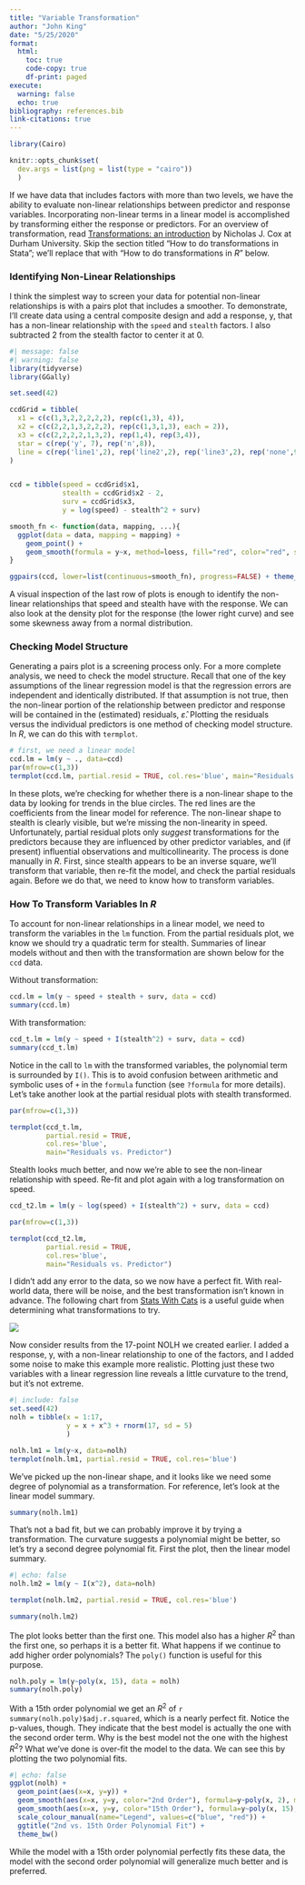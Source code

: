```yaml
---
title: "Variable Transformation"
author: "John King"
date: "5/25/2020"
format:
  html:
    toc: true
    code-copy: true
    df-print: paged
execute: 
  warning: false
  echo: true
bibliography: references.bib
link-citations: true
---
```


```r
library(Cairo)

knitr::opts_chunk$set(
  dev.args = list(png = list(type = "cairo"))
  )
```

If we have data that includes factors with more than two levels, we have the ability to evaluate non-linear relationships between predictor and response variables. Incorporating non-linear terms in a linear model is accomplished by transforming either the response or predictors. For an overview of transformation, read [Transformations: an introduction](http://fmwww.bc.edu/RePEc/bocode/t/transint.html) by Nicholas J. Cox at Durham University. Skip the section titled "How to do transformations in Stata"; we'll replace that with "How to do transformations in *R*" below.

### Identifying Non-Linear Relationships

I think the simplest way to screen your data for potential non-linear relationships is with a pairs plot that includes a smoother. To demonstrate, I'll create data using a central composite design and add a response, y, that has a non-linear relationship with the `speed` and `stealth` factors. I also subtracted 2 from the stealth factor to center it at 0.

```r
#| message: false
#| warning: false
library(tidyverse)
library(GGally)

set.seed(42)

ccdGrid = tibble(
  x1 = c(c(1,3,2,2,2,2,2), rep(c(1,3), 4)),
  x2 = c(c(2,2,1,3,2,2,2), rep(c(1,3,1,3), each = 2)),
  x3 = c(c(2,2,2,2,1,3,2), rep(1,4), rep(3,4)),
  star = c(rep('y', 7), rep('n',8)),
  line = c(rep('line1',2), rep('line2',2), rep('line3',2), rep('none',9))
)


ccd = tibble(speed = ccdGrid$x1, 
             stealth = ccdGrid$x2 - 2, 
             surv = ccdGrid$x3, 
             y = log(speed) - stealth^2 + surv)

smooth_fn <- function(data, mapping, ...){
  ggplot(data = data, mapping = mapping) + 
    geom_point() + 
    geom_smooth(formula = y~x, method=loess, fill="red", color="red", se=FALSE, ...)
}

ggpairs(ccd, lower=list(continuous=smooth_fn), progress=FALSE) + theme_bw()
```

A visual inspection of the last row of plots is enough to identify the non-linear relationships that speed and stealth have with the response. We can also look at the density plot for the response (the lower right curve) and see some skewness away from a normal distribution.

### Checking Model Structure

Generating a pairs plot is a screening process only. For a more complete analysis, we need to check the model structure. Recall that one of the key assumptions of the linear regression model is that the regression errors are independent and identically distributed. If that assumption is not true, then the non-linear portion of the relationship between predictor and response will be contained in the (estimated) residuals, $\hat{\varepsilon}$. Plotting the residuals versus the individual predictors is one method of checking model structure. In *R*, we can do this with `termplot`.

```r
# first, we need a linear model
ccd.lm = lm(y ~ ., data=ccd)
par(mfrow=c(1,3))
termplot(ccd.lm, partial.resid = TRUE, col.res='blue', main="Residuals vs. Predictor")
```

In these plots, we're checking for whether there is a non-linear shape to the data by looking for trends in the blue circles. The red lines are the coefficients from the linear model for reference. The non-linear shape to stealth is clearly visible, but we're missing the non-linearity in speed. Unfortunately, partial residual plots only *suggest* transformations for the predictors because they are influenced by other predictor variables, and (if present) influential observations and multicollinearity. The process is done manually in *R*. First, since stealth appears to be an inverse square, we'll transform that variable, then re-fit the model, and check the partial residuals again. Before we do that, we need to know how to transform variables.

### How To Transform Variables In *R*

To account for non-linear relationships in a linear model, we need to transform the variables in the `lm` function. From the partial residuals plot, we know we should try a quadratic term for stealth. Summaries of linear models without and then with the transformation are shown below for the `ccd` data.

Without transformation:

```r
ccd.lm = lm(y ~ speed + stealth + surv, data = ccd)
summary(ccd.lm)
```

With transformation:

```r
ccd_t.lm = lm(y ~ speed + I(stealth^2) + surv, data = ccd)
summary(ccd_t.lm)
```

Notice in the call to `lm` with the transformed variables, the polynomial term is surrounded by `I()`. This is to avoid confusion between arithmetic and symbolic uses of `+` in the `formula` function (see `?formula` for more details). Let's take another look at the partial residual plots with stealth transformed.

```r
par(mfrow=c(1,3))

termplot(ccd_t.lm, 
         partial.resid = TRUE, 
         col.res='blue', 
         main="Residuals vs. Predictor")
```

Stealth looks much better, and now we're able to see the non-linear relationship with speed. Re-fit and plot again with a log transformation on speed.

```r
ccd_t2.lm = lm(y ~ log(speed) + I(stealth^2) + surv, data = ccd)

par(mfrow=c(1,3))

termplot(ccd_t2.lm, 
         partial.resid = TRUE, 
         col.res='blue', 
         main="Residuals vs. Predictor")
```

I didn't add any error to the data, so we now have a perfect fit. With real-world data, there will be noise, and the best transformation isn't known in advance. The following chart from [Stats With Cats](https://statswithcats.wordpress.com/2010/11/21/fifty-ways-to-fix-your-data/) is a useful guide when determining what transformations to try.

![](https://statswithcats.files.wordpress.com/2010/11/independent-variable-transformations.jpg)

Now consider results from the 17-point NOLH we created earlier. I added a response, y, with a non-linear relationship to one of the factors, and I added some noise to make this example more realistic. Plotting just these two variables with a linear regression line reveals a little curvature to the trend, but it's not extreme.

```r
#| include: false
set.seed(42)
nolh = tibble(x = 1:17, 
              y = x + x^3 + rnorm(17, sd = 5)
              )
```

```r
nolh.lm1 = lm(y~x, data=nolh)
termplot(nolh.lm1, partial.resid = TRUE, col.res='blue')
```

We've picked up the non-linear shape, and it looks like we need some degree of polynomial as a transformation. For reference, let's look at the linear model summary.

```r
summary(nolh.lm1)
```

That's not a bad fit, but we can probably improve it by trying a transformation. The curvature suggests a polynomial might be better, so let's try a second degree polynomial fit. First the plot, then the linear model summary.

```r
#| echo: false
nolh.lm2 = lm(y ~ I(x^2), data=nolh)

termplot(nolh.lm2, partial.resid = TRUE, col.res='blue')

summary(nolh.lm2)
```

The plot looks better than the first one. This model also has a higher $R^{2}$ than the first one, so perhaps it is a better fit. What happens if we continue to add higher order polynomials? The `poly()` function is useful for this purpose.

```r
nolh.poly = lm(y~poly(x, 15), data = nolh)
summary(nolh.poly)
```

With a 15th order polynomial we get an $R^{2}$ of `r summary(nolh.poly)$adj.r.squared`, which is a nearly perfect fit. Notice the p-values, though. They indicate that the best model is actually the one with the second order term. Why is the best model not the one with the highest $R^{2}$? What we've done is over-fit the model to the data. We can see this by plotting the two polynomial fits.

```r
#| echo: false
ggplot(nolh) +
  geom_point(aes(x=x, y=y)) +
  geom_smooth(aes(x=x, y=y, color="2nd Order"), formula=y~poly(x, 2), method="lm", se=FALSE) +
  geom_smooth(aes(x=x, y=y, color="15th Order"), formula=y~poly(x, 15), method="lm", se=FALSE) +
  scale_colour_manual(name="Legend", values=c("blue", "red")) +
  ggtitle("2nd vs. 15th Order Polynomial Fit") +
  theme_bw()
```

While the model with a 15th order polynomial perfectly fits these data, the model with the second order polynomial will generalize much better and is preferred.
